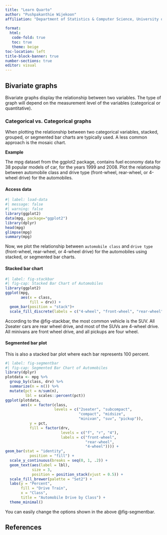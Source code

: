 ---
title: "Learn Quarto"
author: "Pushpakanthie Wijekoon"
affiliation: "Department of Statistics & Computer Science, University of"
   
format:  
  html: 
   code-fold: true
   toc: true
   theme: beige
toc-location: left
title-block-banner: true
number-sections: true
editor: visual
---

## Bivariate graphs

Bivariate graphs display the relationship between two variables. The type of graph will depend on the measurement level of the variables (categorical or quantitative).

### Categorical vs. Categorical graphs

When plotting the relationship between two categorical variables, stacked, grouped, or segmented bar charts are typically used. A less common approach is the mosaic chart.

**Example**

The mpg dataset from the ggplot2 package, contains fuel economy data for 38 popular models of car, for the years 1999 and 2008. Plot the relationship between automobile class and drive type (front-wheel, rear-wheel, or 4-wheel drive) for the automobiles.

#### Access data

```{r}
#| label: load-data
#| message: false
#| warning: false
library(ggplot2)
data(mpg, package="ggplot2")
library(dplyr)
head(mpg)
glimpse(mpg)
summary(mpg)
```

Now, we plot the relationship between `automobile class` and `drive type` (front-wheel, rear-wheel, or 4-wheel drive) for the automobiles using stacked, or segmented bar charts.

#### Stacked bar chart

```{r}
#| label: fig-stackbar
#| fig-cap: Stacked Bar Chart of Automobiles
library(ggplot2)
ggplot(mpg, 
       aes(x = class, 
           fill = drv)) + 
  geom_bar(position = "stack")+
  scale_fill_discrete(labels = c("4-wheel", "front-wheel", "rear-wheel"))
```

According to the @fig-stackbar, the most common vehicle is the SUV. All 2seater cars are rear wheel drive, and most of the SUVs are 4-wheel drive. All minivans are front wheel drive, and all pickups are four wheel.

#### Segmented bar plot

This is also a stacked bar plot where each bar represents 100 percent.

```{r}
#| label: fig-segmentbar
#| fig-cap: Segmented Bar Chart of Automobiles
library(dplyr)
plotdata <- mpg %>%
  group_by(class, drv) %>%
  summarize(n = n()) %>% 
  mutate(pct = n/sum(n),
         lbl = scales::percent(pct))
ggplot(plotdata, 
       aes(x = factor(class,
                      levels = c("2seater", "subcompact", 
                                 "compact", "midsize", 
                                 "minivan", "suv", "pickup")),
           y = pct,
           fill = factor(drv, 
                         levels = c("f", "r", "4"),
                         labels = c("front-wheel", 
                                    "rear-wheel", 
                                    "4-wheel")))) + 
geom_bar(stat = "identity",
           position = "fill") +
  scale_y_continuous(breaks = seq(0, 1, .2)) +
  geom_text(aes(label = lbl), 
            size = 3, 
            position = position_stack(vjust = 0.5)) +
  scale_fill_brewer(palette = "Set2") +
  labs(y = "Percent", 
       fill = "Drive Train",
       x = "Class",
       title = "Automobile Drive by Class") +
  theme_minimal()
```

You can easily change the options shown in the above @fig-segmentbar.

## References {.unnumbered}
